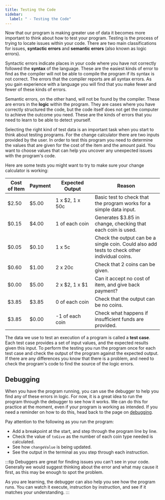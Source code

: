 ```yaml
---
title: Testing the Code
sidebar:
  label: " - Testing the Code"
---
```


Now that our program is making greater use of data it becomes more important to think about how to test your program. Testing is the process of trying to locate issues within your code. There are two main
classifications for issues, **syntactic errors** and **semantic errors** (also known as logic errors).

Syntactic errors indicate places in your code where you have not correctly followed the **syntax** of the language. These are the easiest kinds of error to find as the compiler will not be able to compile the program if its syntax is not correct. The errors that the compiler reports are all syntax errors. As you gain experience with a language you will find that you make fewer and fewer of these kinds of errors.

Semantic errors, on the other hand, will not be found by the compiler. These are errors in the **logic** within the program. They are cases where you have correctly structured the code, but the code itself does not get the computer to achieve the outcome you need. These are the kinds of errors that you need to learn to be able to detect yourself.

Selecting the right kind of test data is an important task when you start to think about testing programs.
For the change calculator there are two inputs provided by the user. In order to test this program you need to determine the values that are given for the cost of the item and the amount paid. You want to choose values that can help you uncover any unexpected issues with the program's code.

Here are some tests you might want to try to make sure your change calculator is working:

| Cost of Item | Payment | <div style="width:110px">Expected Output</div>    | Reason |
| ------------ | ------- | ------------------ | ------ |
| \$2.50       | \$5.00  | 1 x \$2, 1 x 50c   | Basic test to check that the program works for a simple data input.
| \$0.15       | \$4.00  | 1 of each coin     | Generates \$3.85 in change, checking that each coin is used.
| \$0.05       | \$0.10  | 1 x 5c             | Check the output can be a single coin. Could also add tests to check other individual coins.
| \$0.60       | \$1.00  | 2 x 20c            | Check that 2 coins can be given.
| \$0.00       | \$5.00  | 2 x \$2, 1 x \$1   | Can it accept no cost of item, and give back payment?
| \$3.85       | \$3.85  | 0 of each coin     | Check that the output can be no coins.
| \$3.85       | \$0.00  | -1 of each coin    | Check what happens if insufficient funds are provided.

The data we use to test an execution of a program is called a **test case**. Each test case provides a set of input values, and the expected results given this input. To perform the testing you run the program once for each test case and check the output of the program against the expected output. If there are any differences you know that there is a problem, and need to check the program's code to find the source of the logic errors.

## Debugging

When you have the program running, you can use the debugger to help you find any of these errors in logic. For now, it is a great idea to run the program through the debugger to see how it works. We can do this for practice at the moment, even if your program is working as intended. If you need a reminder on how to do this, head back to the page on [debugging](../../../../part-0-getting-started/3-building-programs/1-concepts/04-debug).

Pay attention to the following as you run the program:

- Add a breakpoint at the start, and step through the program line by line.
- Check the value of `toGive` as the number of each coin type needed is calculated.
- See how `changeValue` is being updated.
- See the output in the terminal as you step through each instruction.

:::tip
Debuggers are great for finding issues you can't see in your code. Generally we would suggest thinking about the error and what may cause it first, as this may be enough to spot the problem.

As you are learning, the debugger can also help you see how the program runs. You can watch it execute, instruction by instruction, and see if it matches your understanding.
:::
